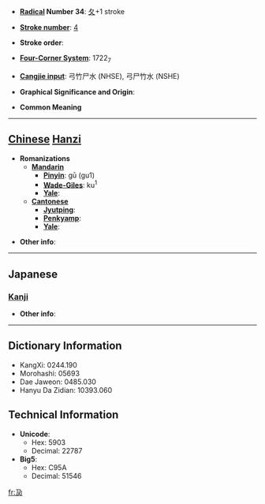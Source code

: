 * '''[[Wiktionary:Chinese radical index| Radical]] Number 34''': [[Wiktionary:Chinese radical index 夂|夂]]+1 stroke

* '''[[Wiktionary:Chinese total strokes index|Stroke number]]''': [[Wiktionary:Chinese total strokes index 4|4]]

* '''Stroke order''': 

* '''[[Wiktionary:Chinese four corner index|Four-Corner System]]''': 1722<sub>7</sub>

* '''[[Wiktionary:Chinese Cangjie index|Cangjie input]]''': 弓竹尸水 (NHSE), 弓尸竹水 (NSHE)

* '''Graphical Significance and Origin''': 

* '''Common Meaning'''

----

== [[Chinese]] [[Hanzi]] ==

* '''Romanizations'''
** '''[[Mandarin]]'''
*** '''[[Pinyin]]''': gū (gu1)
*** '''[[Wade-Giles]]''': ku<sup>1</sup>
*** '''[[Yale]]''': 
** '''[[Cantonese]]'''
*** '''[[Jyutping]]''':
*** '''[[Penkyamp]]''': 
*** '''[[Yale]]''': 

* '''Other info''': 

----

==Japanese==
===[[Kanji]]===
{{kanji|on readings=[[こ]] (ko), [[く]] (ku), [[えい]] (ei)
|kun readings=[[もうける]] (moukeru), [[うる]] (uru), [[しばらく]] (shibaraku)
}}

* '''Other info''':  

----

== Dictionary Information ==

* KangXi: 0244.190
* Morohashi: 05693
* Dae Jaweon: 0485.030
* Hanyu Da Zidian: 10393.060

== Technical Information ==

* '''Unicode''':
** Hex: 5903
** Decimal: 22787
* '''Big5''':
** Hex: C95A
** Decimal: 51546

[[fr:夃]]